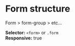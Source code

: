 
<Meta title="Components/Form/Structure" />

# Form structure

Form > form-group > etc...

**Selector:** `<form>` or `.form` <br />
**Responsive:** true
